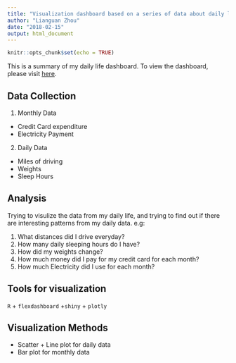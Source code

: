 ```yaml
---
title: "Visualization dashboard based on a series of data about daily life"
author: "Lianguan Zhou"
date: "2018-02-15"
output: html_document
---
```


```r
knitr::opts_chunk$set(echo = TRUE)
```

This is a summary of my daily life dashboard. To view the dashboard, please visit [here](https://liangquanzhou.shinyapps.io/daily_dashboard/).

## Data Collection

1. Monthly Data
  - Credit Card expenditure
  - Electricity Payment

2. Daily Data
  - Miles of driving
  - Weights
  - Sleep Hours

## Analysis

Trying to visulize the data from my daily life, and trying to find out if there are interesting patterns from my daily data. e.g:

1. What distances did I drive everyday?
2. How many daily sleeping hours do I have?
3. How did my weights change?
4. How much money did I pay for my credit card for each month?
5. How much Electricity did I use for each month?

## Tools for visualization

`R` + `flexdashboard` +`shiny` + `plotly`

## Visualization Methods 

* Scatter + Line plot for daily data
* Bar plot for monthly data

 
